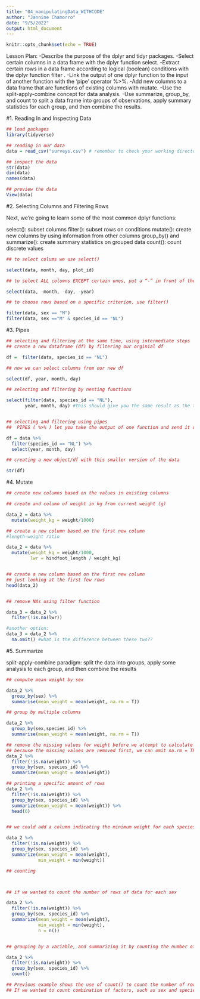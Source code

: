 ---
title: "04_manipulatingData_WITHCODE"
author: "Jannine Chamorro"
date: "9/5/2022"
output: html_document
---

```{r setup, include=FALSE}
knitr::opts_chunk$set(echo = TRUE)
```

Lesson Plan:
-Describe the purpose of the dplyr and tidyr packages.
-Select certain columns in a data frame with the dplyr function select.
-Extract certain rows in a data frame according to logical (boolean) conditions with the dplyr function filter .
-Link the output of one dplyr function to the input of another function with the ‘pipe’ operator %>%.
-Add new columns to a data frame that are functions of existing columns with mutate.
-Use the split-apply-combine concept for data analysis.
-Use summarize, group_by, and count to split a data frame into groups of observations, apply summary statistics for each group, and then combine the results.

#1. Reading In and Inspecting Data

```{r}
## load packages
library(tidyverse)

## reading in our data
data = read_csv("surveys.csv") # remember to check your working directory!

## inspect the data
str(data)
dim(data)
names(data)

## preview the data
View(data)

```

#2. Selecting Columns and Filtering Rows

Next, we’re going to learn some of the most common dplyr functions:

select(): subset columns
filter(): subset rows on conditions
mutate(): create new columns by using information from other columns
group_by() and summarize(): create summary statistics on grouped data
count(): count discrete values

```{r}
## to select colums we use select()

select(data, month, day, plot_id)

## to select ALL columns EXCEPT certain ones, put a “-” in front of the variable to exclude it

select(data, -month, -day, -year)

## to choose rows based on a specific criterion, use filter()

filter(data, sex == "M")
filter(data, sex =="M" & species_id == "NL")
```

#3. Pipes
```{r}
## selecting and filtering at the same time, using intermediate steps
## create a new dataframe (df) by filtering our orginial df

df =  filter(data, species_id == "NL")

## now we can select columns from our new df

select(df, year, month, day)

## selecting and filtering by nesting functions

select(filter(data, species_id == "NL"),
       year, month, day) #this should give you the same result as the two lines above


## selecting and filtering using pipes
##  PIPES ( %>% ) let you take the output of one function and send it directly to the next, which is useful when you need to do many things to the same dataset.

df = data %>% 
  filter(species_id == "NL") %>% 
  select(year, month, day)

## creating a new object/df with this smaller version of the data

str(df)
```


#4. Mutate
```{r}
## create new columns based on the values in existing columns

## create and column of weight in kg from current weight (g)

data_2 = data %>% 
  mutate(weight_kg = weight/1000)

## create a new column based on the first new column 
#length-weight ratio

data_2 = data %>% 
  mutate(weight_kg = weight/1000,
         lwr = hindfoot_length / weight_kg)


## create a new column based on the first new column 
## just looking at the first few rows
head(data_2)


## remove NAs using filter function

data_3 = data_2 %>% 
  filter(!is.na(lwr))

#another option:
data_3 = data_2 %>% 
  na.omit() #what is the difference between these two??
```

#5. Summarize

split-apply-combine paradigm: split the data into groups, apply some analysis to each group, and then combine the results

```{r}
## compute mean weight by sex

data_2 %>% 
  group_by(sex) %>% 
  summarise(mean_weight = mean(weight, na.rm = T))

## group by multiple columns

data_2 %>% 
  group_by(sex,species_id) %>% 
  summarise(mean_weight = mean(weight, na.rm = T))

## remove the missing values for weight before we attempt to calculate the summary statistics on weight
## because the missing values are removed first, we can omit na.rm = TRUE when computing the mean:
data_2 %>% 
  filter(!is.na(weight)) %>% 
  group_by(sex, species_id) %>% 
  summarize(mean_weight = mean(weight))

## printing a specific amount of rows
data_2 %>% 
  filter(!is.na(weight)) %>% 
  group_by(sex, species_id) %>% 
  summarize(mean_weight = mean(weight)) %>% 
  head(6)


## we could add a column indicating the minimum weight for each species for each

data_2 %>% 
  filter(!is.na(weight)) %>% 
  group_by(sex, species_id) %>% 
  summarize(mean_weight = mean(weight),
            min_weight = min(weight))

## counting



## if we wanted to count the number of rows of data for each sex

data_2 %>% 
  filter(!is.na(weight)) %>% 
  group_by(sex, species_id) %>% 
  summarize(mean_weight = mean(weight),
            min_weight = min(weight),
            n = n())


## grouping by a variable, and summarizing it by counting the number of observations in that group

data_2 %>% 
  filter(!is.na(weight)) %>% 
  group_by(sex, species_id) %>% 
  count()

## Previous example shows the use of count() to count the number of rows/observations for one factor (i.e., sex).
## If we wanted to count combination of factors, such as sex and species, we would specify the first and the second factor as the arguments of count():

```

